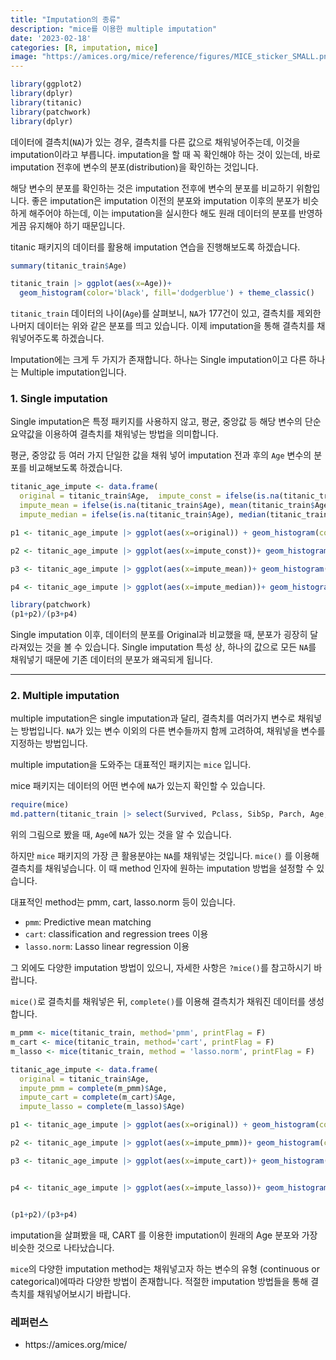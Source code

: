 ```yaml
---
title: "Imputation의 종류"
description: "mice를 이용한 multiple imputation"
date: '2023-02-18'
categories: [R, imputation, mice]
image: "https://amices.org/mice/reference/figures/MICE_sticker_SMALL.png"
---
```


```r
library(ggplot2)
library(dplyr)
library(titanic)
library(patchwork)
library(dplyr)
```

데이터에 결측치(`NA`)가 있는 경우, 결측치를 다른 값으로 채워넣어주는데, 이것을 imputation이라고 부릅니다. imputation을 할 때 꼭 확인해야 하는 것이 있는데, 바로 imputation 전후에 변수의 분포(distribution)을 확인하는 것입니다.

해당 변수의 분포를 확인하는 것은 imputation 전후에 변수의 분포를 비교하기 위함입니다. 좋은 imputation은 imputation 이전의 분포와 imputation 이후의 분포가 비슷하게 해주어야 하는데, 이는 imputation을 실시한다 해도 원래 데이터의 분포를 반영하게끔 유지해야 하기 때문입니다.

titanic 패키지의 데이터를 활용해 imputation 연습을 진행해보도록 하겠습니다.

```r
summary(titanic_train$Age)
```

```r

titanic_train |> ggplot(aes(x=Age))+ 
  geom_histogram(color='black', fill='dodgerblue') + theme_classic()
```

`titanic_train` 데이터의 나이(`Age`)를 살펴보니, `NA`가 177건이 있고, 결측치를 제외한 나머지 데이터는 위와 같은 분포를 띄고 있습니다. 이제 imputation을 통해 결측치를 채워넣어주도록 하겠습니다.

Imputation에는 크게 두 가지가 존재합니다. 하나는 Single imputation이고 다른 하나는 Multiple imputation입니다.

### 1. Single imputation

Single imputation은 특정 패키지를 사용하지 않고, 평균, 중앙값 등 해당 변수의 단순 요약값을 이용하여 결측치를 채워넣는 방법을 의미합니다.

평균, 중앙값 등 여러 가지 단일한 값을 채워 넣어 imputation 전과 후의 `Age` 변수의 분포를 비교해보도록 하겠습니다.

```r

titanic_age_impute <- data.frame(
  original = titanic_train$Age,  impute_const = ifelse(is.na(titanic_train$Age),0, titanic_train$Age),
  impute_mean = ifelse(is.na(titanic_train$Age), mean(titanic_train$Age,na.rm=T), titanic_train$Age),
  impute_median = ifelse(is.na(titanic_train$Age), median(titanic_train$Age,na.rm=T), titanic_train$Age) ) 
```

```r
 
p1 <- titanic_age_impute |> ggplot(aes(x=original)) + geom_histogram(color='black', fill='dodgerblue') + labs(title='Original distribution') + theme_classic()

p2 <- titanic_age_impute |> ggplot(aes(x=impute_const))+ geom_histogram(color='black', fill='darksalmon') + labs(title='Constant-imputed distribution') + theme_classic()

p3 <- titanic_age_impute |> ggplot(aes(x=impute_mean))+ geom_histogram(color='black', fill='darkseagreen') + labs(title='Mean-imputed distribution') + theme_classic()

p4 <- titanic_age_impute |> ggplot(aes(x=impute_median))+ geom_histogram(color='black', fill='goldenrod') + labs(title='Median-imputed distribution') + theme_classic()
```

```r
library(patchwork)
(p1+p2)/(p3+p4)
```

Single imputation 이후, 데이터의 분포를 Original과 비교했을 때, 분포가 굉장히 달라져있는 것을 볼 수 있습니다. Single imputation 특성 상, 하나의 값으로 모든 `NA`를 채워넣기 때문에 기존 데이터의 분포가 왜곡되게 됩니다.

------------------------------------------------------------------------

### 2. Multiple imputation

multiple imputation은 single imputation과 달리, 결측치를 여러가지 변수로 채워넣는 방법입니다. `NA`가 있는 변수 이외의 다른 변수들까지 함께 고려하여, 채워넣을 변수를 지정하는 방법입니다.

multiple imputation을 도와주는 대표적인 패키지는 `mice` 입니다.

mice 패키지는 데이터의 어떤 변수에 `NA`가 있는지 확인할 수 있습니다.

```r
require(mice) 
md.pattern(titanic_train |> select(Survived, Pclass, SibSp, Parch, Age, Sex))
```

위의 그림으로 봤을 때, `Age`에 `NA`가 있는 것을 알 수 있습니다.

하지만 `mice` 패키지의 가장 큰 활용분야는 `NA`를 채워넣는 것입니다. `mice()` 를 이용해 결측치를 채워넣습니다. 이 때 method 인자에 원하는 imputation 방법을 설정할 수 있습니다.

대표적인 method는 pmm, cart, lasso.norm 등이 있습니다.

-   `pmm`: Predictive mean matching
-   `cart`: classification and regression trees 이용
-   `lasso.norm`: Lasso linear regression 이용

그 외에도 다양한 imputation 방법이 있으니, 자세한 사항은 `?mice()`를 참고하시기 바랍니다.

`mice()`로 결측치를 채워넣은 뒤, `complete()`를 이용해 결측치가 채워진 데이터를 생성합니다.

```r
m_pmm <- mice(titanic_train, method='pmm', printFlag = F)
m_cart <- mice(titanic_train, method='cart', printFlag = F) 
m_lasso <- mice(titanic_train, method = 'lasso.norm', printFlag = F)

titanic_age_impute <- data.frame(
  original = titanic_train$Age,  
  impute_pmm = complete(m_pmm)$Age,
  impute_cart = complete(m_cart)$Age,  
  impute_lasso = complete(m_lasso)$Age)

p1 <- titanic_age_impute |> ggplot(aes(x=original)) + geom_histogram(color='black', fill='dodgerblue') + labs(title='Original distribution') + theme_classic()

p2 <- titanic_age_impute |> ggplot(aes(x=impute_pmm))+ geom_histogram(color='black', fill='darksalmon') + labs(title='PMM imputed distribution') + theme_classic()

p3 <- titanic_age_impute |> ggplot(aes(x=impute_cart))+ geom_histogram(color='black', fill='darkseagreen') + labs(title='CART imputed distribution') + theme_classic()


p4 <- titanic_age_impute |> ggplot(aes(x=impute_lasso))+ geom_histogram(color='black', fill='goldenrod') + labs(title='Lasso imputed distribution') + theme_classic()


(p1+p2)/(p3+p4)
```

imputation을 살펴봤을 때, CART 를 이용한 imputation이 원래의 Age 분포와 가장 비슷한 것으로 나타났습니다.

`mice`의 다양한 imputation method는 채워넣고자 하는 변수의 유형 (continuous or categorical)에따라 다양한 방법이 존재합니다. 적절한 imputation 방법들을 통해 결측치를 채워넣어보시기 바랍니다.

### 레퍼런스

-   https://amices.org/mice/
